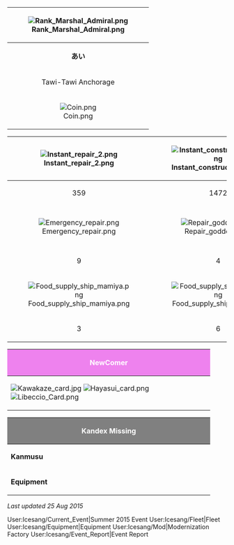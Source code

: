 

{| class="wikitable"
! rowspan="4"|[[File:Rank Marshal Admiral.png]]
|-
! colspan="4" style="text-align:center;" |'''あい'''
! colspan="2" style="text-align:center;" |HQ 112
|-
! colspan="2" style="text-align:center;" |Tawi-Tawi Anchorage
| style="text-align:center;" |{{Fuel}}
| style="text-align:center;" |78,000
| style="text-align:center;" |{{Steel}}
| style="text-align:center;" |56,000
|-
| style="text-align:center;" |[[File:Coin.png]]
| style="text-align:center;" |192,000
| style="text-align:center;" |{{Ammo}}
| style="text-align:center;" |87,000
| style="text-align:center;" |{{Bauxite}}
| style="text-align:center;" |102,000
|}
{| class="wikitable"
|-
! style="text-align:center;" |[[File:Instant repair 2.png]]
! style="text-align:center;" |[[File:Instant construction 2.png]]
! style="text-align:center;" |[[File:Development material.png]]
! style="text-align:center;" |[[File:Improvement Materials.png]]
! style="text-align:center;" |[[File:Medal.png]]
! style="text-align:center;" |[[File:First-Class Medal.png]]
|-
| style="text-align:center;" |359
| style="text-align:center;" |1472
| style="text-align:center;" |1529
| style="text-align:center;" |80
| style="text-align:center;" |8
| style="text-align:center;" |1
|-
! style="text-align:center;" |[[File:Emergency repair.png]]
! style="text-align:center;" |[[File:Repair goddess.png]]
! style="text-align:center;" |[[File:Furniture fairy.png]]
! style="text-align:center;" |[[File:Reinforcement Expansion.png]]
! style="text-align:center;" |[[File:Headquarters_Personnel.png]]
! style="text-align:center;" |[[File:Prototype Flight Deck Catapult Icon.png]]
|-
| style="text-align:center;" |9
| style="text-align:center;" |4
| style="text-align:center;" |3
| style="text-align:center;" |2
| style="text-align:center;" |1
| style="text-align:center;" |1
|-
! style="text-align:center;" |[[File:Food supply ship mamiya.png]]
! style="text-align:center;" |[[File:Food supply ship irako.png]]
! style="text-align:center;" |[[File:Combat Provisions.png]]
! style="text-align:center;" |[[File:Oversea Supplies.png]]
! style="text-align:center;" |[[File:Present box icon.png]]
! style="text-align:center;" |[[File:Hishimochi icon.png]]
|-
| style="text-align:center;" |3
| style="text-align:center;" |6
| style="text-align:center;" |16
| style="text-align:center;" |11
| style="text-align:center;" |13
| style="text-align:center;" |10
|}


{| class="wikitable"
! colspan="2" style="text-align:center; width: 450px; background-color:Violet; color:white;" |NewComer
|-
|[[File:Kawakaze card.jpg]] [[File:Hayasui card.png]] [[File:Libeccio Card.png]]<br />
|}

{| class="mw-collapsible mw-collapsed wikitable"
! colspan="2" style="text-align:center; width: 450px; background-color:gray; color:white;" |Kandex Missing
|-
|'''Kanmusu'''
|[[File:Asashimo card.png]] [[File:Umikaze card.jpg]] [[File:Mizuho card.jpg]][[File:Kazagumo card.jpg]] [[File:Teruzuki card.jpg]]
|-
|'''Equipment'''
|[[File:Equipment49-1.png|90px|link=25mm_Autocannon]][[File:Equipment56-1.png|90px|link=Shinden_(Magnificent_Lightning)_Kai]][[File:Equipment67-1.png|90px|link=53cm_Hull-mount_(Oxygen)_Torpedoes]][[File:Equipment81-1.png|90px|link=Zuiun_Model_12_(634_Air_Group)]][[File:Equipment140-1.png|90px|link=Type_96_150cm_Searchlight]][[File:Prototype Nanzan 148 Card.png|90px|link=Prototype Nanzan]]
|}
''Last updated 25 Aug 2015''

<tabview>
User:Icesang/Current_Event|Summer 2015 Event
User:Icesang/Fleet|Fleet
User:Icesang/Equipment|Equipment
User:Icesang/Mod|Modernization Factory
User:Icesang/Event_Report|Event Report
</tabview>